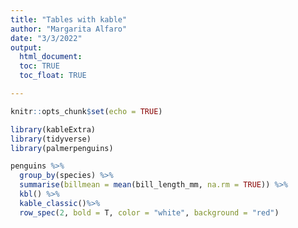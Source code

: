 ```yaml
---
title: "Tables with kable"
author: "Margarita Alfaro"
date: "3/3/2022"
output: 
  html_document:
  toc: TRUE
  toc_float: TRUE

---
```


```r
knitr::opts_chunk$set(echo = TRUE)
```

```r
library(kableExtra)
library(tidyverse)
library(palmerpenguins)
```

```r
penguins %>%
  group_by(species) %>%
  summarise(billmean = mean(bill_length_mm, na.rm = TRUE)) %>%
  kbl() %>% 
  kable_classic()%>%
  row_spec(2, bold = T, color = "white", background = "red")
```
 

